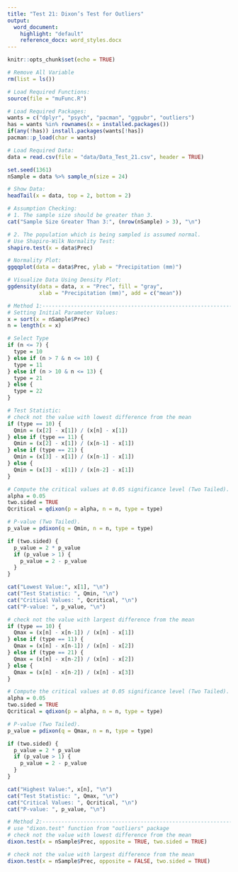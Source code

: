 ```yaml
---
title: "Test 21: Dixon’s Test for Outliers"
output:
  word_document:
    highlight: "default"
    reference_docx: word_styles.docx
---
```


```r
knitr::opts_chunk$set(echo = TRUE)
```

```r
# Remove All Variable
rm(list = ls())

# Load Required Functions:
source(file = "muFunc.R")

# Load Required Packages:
wants = c("dplyr", "psych", "pacman", "ggpubr", "outliers")
has = wants %in% rownames(x = installed.packages())
if(any(!has)) install.packages(wants[!has])
pacman::p_load(char = wants)

# Load Required Data:
data = read.csv(file = "data/Data_Test_21.csv", header = TRUE)

set.seed(1361)
nSample = data %>% sample_n(size = 24)

# Show Data:
headTail(x = data, top = 2, bottom = 2)
```

```r
# Assumption Checking:
# 1. The sample size should be greater than 3.
cat("Sample Size Greater Than 3:", (nrow(nSample) > 3), "\n")

# 2. The population which is being sampled is assumed normal.
# Use Shapiro-Wilk Normality Test:
shapiro.test(x = data$Prec)

# Normality Plot:
ggqqplot(data = data$Prec, ylab = "Precipitation (mm)")

# Visualize Data Using Density Plot:
ggdensity(data = data, x = "Prec", fill = "gray",
          xlab = "Precipitation (mm)", add = c("mean"))
```

```r
# Method 1:---------------------------------------------------------------------
# Setting Initial Parameter Values:
x = sort(x = nSample$Prec)
n = length(x = x)

# Select Type
if (n <= 7) {
  type = 10
} else if (n > 7 & n <= 10) {
  type = 11
} else if (n > 10 & n <= 13) {
  type = 21
} else {
  type = 22
}

# Test Statistic:
# check not the value with lowest difference from the mean
if (type == 10) {
  Qmin = (x[2] - x[1]) / (x[n] - x[1])
} else if (type == 11) {
  Qmin = (x[2] - x[1]) / (x[n-1] - x[1])
} else if (type == 21) {
  Qmin = (x[3] - x[1]) / (x[n-1] - x[1])
} else {
  Qmin = (x[3] - x[1]) / (x[n-2] - x[1])
}

# Compute the critical values at 0.05 significance level (Two Tailed).
alpha = 0.05
two.sided = TRUE
Qcritical = qdixon(p = alpha, n = n, type = type)

# P-value (Two Tailed).
p_value = pdixon(q = Qmin, n = n, type = type)

if (two.sided) {
  p_value = 2 * p_value
  if (p_value > 1) {
    p_value = 2 - p_value
  }
}

cat("Lowest Value:", x[1], "\n")
cat("Test Statistic: ", Qmin, "\n")
cat("Critical Values: ", Qcritical, "\n")
cat("P-value: ", p_value, "\n")

# check not the value with largest difference from the mean
if (type == 10) {
  Qmax = (x[n] - x[n-1]) / (x[n] - x[1])
} else if (type == 11) {
  Qmax = (x[n] - x[n-1]) / (x[n] - x[2])
} else if (type == 21) {
  Qmax = (x[n] - x[n-2]) / (x[n] - x[2])
} else {
  Qmax = (x[n] - x[n-2]) / (x[n] - x[3])
}

# Compute the critical values at 0.05 significance level (Two Tailed).
alpha = 0.05
two.sided = TRUE
Qcritical = qdixon(p = alpha, n = n, type = type)

# P-value (Two Tailed).
p_value = pdixon(q = Qmax, n = n, type = type)

if (two.sided) {
  p_value = 2 * p_value
  if (p_value > 1) {
    p_value = 2 - p_value
  }
}

cat("Highest Value:", x[n], "\n")
cat("Test Statistic: ", Qmax, "\n")
cat("Critical Values: ", Qcritical, "\n")
cat("P-value: ", p_value, "\n")

# Method 2:---------------------------------------------------------------------
# use "dixon.test" function from "outliers" package
# check not the value with lowest difference from the mean
dixon.test(x = nSample$Prec, opposite = TRUE, two.sided = TRUE)

# check not the value with largest difference from the mean
dixon.test(x = nSample$Prec, opposite = FALSE, two.sided = TRUE)
```
